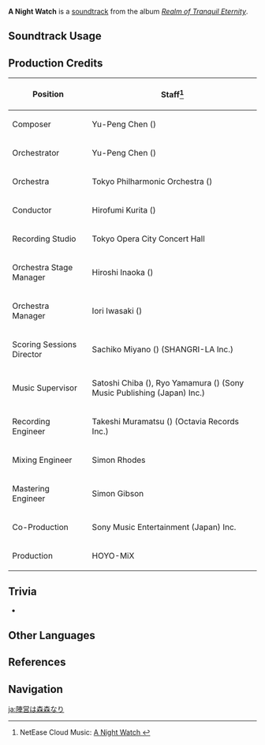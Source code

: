 {{Soundtrack Infobox
|image          = Realm of Tranquil Eternity.png
|album          = Realm of Tranquil Eternity
|disc           = 2
|number         = 35
|featured       =
|featured2      =
|featured3      =
|featured_disc  =
|featured_disc2 =
|featured_disc3 =
|youtube_id     = VCurGaMTKNM
|spotify_id     = 6NdTH9UgmNQRTs4ieEvf1S
|previous       = Valor & Prowess
|next           = Samurai's Sorrow
}}
'''A Night Watch''' is a [[soundtrack]] from the album ''[[Realm of Tranquil Eternity]]''.

==Soundtrack Usage==
{{Soundtrack Usage
|quest    = 
|location = Kujou Encampment//night
|domain   = 
}}

==Production Credits==
{| class="wikitable"
! Position
! Staff<ref>NetEase Cloud Music: [https://music.163.com/#/song?id=1879098415 A Night Watch {{zh|营垒森森}}]</ref>
|-
! Composer
| Yu-Peng Chen ({{zh|陈致逸}})
|-
! Orchestrator
| Yu-Peng Chen ({{zh|陈致逸}})
|-
! Orchestra
| Tokyo Philharmonic Orchestra ({{ja|東京フィルハーモニー交響楽団}})
|-
! Conductor
| Hirofumi Kurita ({{ja|栗田 博文}})
|-
! Recording Studio
| Tokyo Opera City Concert Hall
|-
! Orchestra Stage Manager
| Hiroshi Inaoka ({{ja|稲岡 宏司}})
|-
! Orchestra Manager
| Iori Iwasaki ({{ja|岩崎 井織}})
|-
! Scoring Sessions Director
| Sachiko Miyano ({{ja|宮野 幸子}}) (SHANGRI-LA Inc.)
|-
! Music Supervisor
| Satoshi Chiba ({{ja|千葉 智史}}), Ryo Yamamura ({{ja|山村 涼}}) (Sony Music Publishing (Japan) Inc.)
|-
! Recording Engineer
| Takeshi Muramatsu ({{ja|村松 健}}) (Octavia Records Inc.)
|-
! Mixing Engineer
| Simon Rhodes
|-
! Mastering Engineer
| Simon Gibson
|-
! Co-Production
| Sony Music Entertainment (Japan) Inc.
|-
! Production
| HOYO-MiX
|}

==Trivia==
* {{Transclude|Valor & Prowess|KujouLeitmotif|section=1}}

==Other Languages==
{{Other Languages
|en      = A Night Watch
|zhs     = 营垒森森
|zhs_rm  = Yínglěi Sēnsēn
|zht     = 營壘森森
|zht_rm  = Yínglěi Sēnsēn
|zh_tl   = 
|ja      = 陣営は森森なり
|ja_rm   = Jin'ei wa Shinshin-nari
|ja_tl   = A Camp Deep in the Woods
}}

==References==
{{Reflist}}

==Navigation==
{{Soundtrack Navbox|Realm of Tranquil Eternity}}

[[ja:陣営は森森なり]]